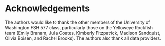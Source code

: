 # Acknowledgements {#sec-acknowledgements}

The authors would like to thank the other members of the University of Washington FSH 577 class, particularly those on the Yelloweye Rockfish team (Emily Branam, Julia Coates, Kimberly Fitzpatrick, Madison Sandquist, Olivia Boisen, and Rachel Brooks). The authors also thank all data providers. 